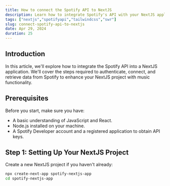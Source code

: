 ```yaml
---
title: How to connect the Spotify API to NextJS
description: Learn how to integrate Spotify's API with your NextJS application, including authentication and data retrieval techniques.
tags: ["nextjs","spotifyapi","tailwindcss","swr"]
slug: connect-spotify-api-to-nextjs
date: Apr 29, 2024
duration: 25
---
```


## Introduction
In this article, we'll explore how to integrate the Spotify API into a NextJS application. We'll cover the steps required to authenticate, connect, and retrieve data from Spotify to enhance your NextJS project with music functionality.

## Prerequisites
Before you start, make sure you have:
- A basic understanding of JavaScript and React.
- Node.js installed on your machine.
- A Spotify Developer account and a registered application to obtain API keys.

## Step 1: Setting Up Your NextJS Project
Create a new NextJS project if you haven't already:
```bash
npx create-next-app spotify-nextjs-app
cd spotify-nextjs-app
```
